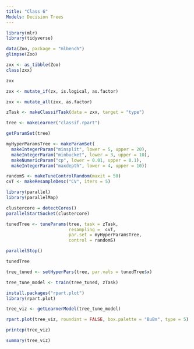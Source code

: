 ```yaml
---
title: "Class 6"
Models: Decision Trees
---
```




```r
library(mlr)
library(tidyverse)
```

```r
data(Zoo, package = "mlbench")
glimpse(Zoo)
```

```r
zxx <- as_tibble(Zoo)
class(zxx)
```

```r
zxx
```

```r
zxx <- mutate_if(zx, is.logical, as.factor)
```

```r
zxx <- mutate_all(zxx, as.factor)
```

```r
zTask <- makeClassifTask(data = zxx, target = "type")
```

```r
tree <- makeLearner("classif.rpart")
```

```r
getParamSet(tree)
```




```r
myHyperParamsTree <- makeParamSet(
  makeIntegerParam("minsplit", lower = 5, upper = 20),
  makeIntegerParam("minbucket", lower = 3, upper = 10),
  makeNumericParam("cp", lower = 0.01, upper = 0.1),
  makeIntegerParam("maxdepth", lower = 4, upper = 10))
```

```r
randomS <- makeTuneControlRandom(maxit = 50)
cvT <- makeResampleDesc("CV", iters = 5)
```

```r
library(parallel)
library(parallelMap)
```

```r
clustercore = detectCores()
parallelStartSocket(clustercore)
```

```r
tunedTree <- tuneParams(tree, task = zTask,
                        resampling =  cvT,
                        par.set = myHyperParamsTree,
                        control = randomS)
```

```r
parallelStop()
```

```r
tunedTree
```

```r
tree_tuned <- setHyperPars(tree, par.vals = tunedTree$x)
```

```r
tree_tune_model <- train(tree_tuned, zTask)
```

```r
install.packages("rpart.plot")
library(rpart.plot)
```

```r
tree_viz <- getLearnerModel(tree_tune_model)
```

```r
rpart.plot(tree_viz, roundint = FALSE, box.palette = "BuBn", type = 5)
```

```r
printcp(tree_viz)
```

```r
summary(tree_viz)
```

